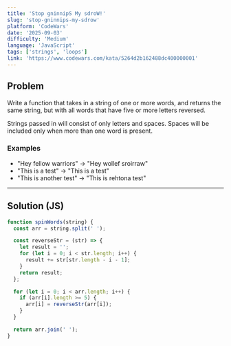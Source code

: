 ```yaml
---
title: 'Stop gninnipS My sdroW!'
slug: 'stop-gninnips-my-sdrow'
platform: 'CodeWars'
date: '2025-09-03'
difficulty: 'Medium'
language: 'JavaScript'
tags: ['strings', 'loops']
link: 'https://www.codewars.com/kata/5264d2b162488dc400000001'
---
```


## Problem

Write a function that takes in a string of one or more words, and returns the same string,
but with all words that have five or more letters reversed.

Strings passed in will consist of only letters and spaces. Spaces will be included only when more than one word is present.

### Examples

- "Hey fellow warriors" → "Hey wollef sroirraw"
- "This is a test" → "This is a test"
- "This is another test" → "This is rehtona test"

---

## Solution (JS)

```javascript
function spinWords(string) {
  const arr = string.split(' ');

  const reverseStr = (str) => {
    let result = '';
    for (let i = 0; i < str.length; i++) {
      result += str[str.length - i - 1];
    }
    return result;
  };

  for (let i = 0; i < arr.length; i++) {
    if (arr[i].length >= 5) {
      arr[i] = reverseStr(arr[i]);
    }
  }

  return arr.join(' ');
}
```


